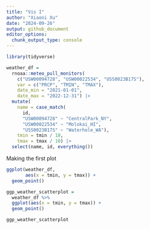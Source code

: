 ```yaml
---
title: "Vis I"
author: "Xiaoni Xu"
date: "2024-09-26"
output: github_document
editor_options: 
  chunk_output_type: console
---
```


```r
library(tidyverse)
```

```r
weather_df = 
  rnoaa::meteo_pull_monitors(
    c("USW00094728", "USW00022534", "USS0023B17S"),
    var = c("PRCP", "TMIN", "TMAX"), 
    date_min = "2021-01-01",
    date_max = "2022-12-31") |>
  mutate(
    name = case_match(
      id, 
      "USW00094728" ~ "CentralPark_NY", 
      "USW00022534" ~ "Molokai_HI",
      "USS0023B17S" ~ "Waterhole_WA"),
    tmin = tmin / 10,
    tmax = tmax / 10) |>
  select(name, id, everything())
```

Making the first plot

```r
ggplot(weather_df, 
       aes(x = tmin, y = tmax)) +
  geom_point()
```

```r
ggp_weather_scatterplot = 
  weather_df %>% 
  ggplot(aes(x = tmin, y = tmax)) +
  geom_point()

ggp_weather_scatterplot
```

